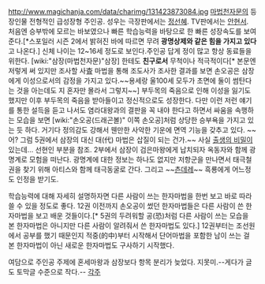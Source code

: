 http://www.magichanja.com/data/charimg/131423873084.jpg
[[마법천자문]]의 등장인물
전형적인 급성장형 주인공. 성우는 극장판에서는 [[정선혜]]. TV판에서는 [[안현서]]. 처음엔 승부밖에 모르는 바보였으나 빠른 학습능력을 바탕으로 한 빠른 성장속도를 보여준다.[*스포일러 시즌 2에서 밝혀진 바에 따르면 무려 '''광명상제와 같은 힘을 가지고 있다'''고 나온다.] 신체 나이는 12~16세 정도로 보인다.주인공 답게 정이 많고 항상 동료들을 위한다. [wiki:"삼장(마법천자문)"삼장] 한테도 '''친구로서''' 무척이나 적극적이다[* 본문엔 저렇게 써 있지만 조사할 사査 마법을 통해 조도사가 조사한 결과를 보면 손오공은 삼장에게 이성으로서의 감정을 가지고 있다.~~용세랑 울100세 모두가 초면에 둘이 썸탄다는 것을 아는데도 지 혼자만 몰라서 그렇지~~] 부두목의 죽음으로 인해 이성을 잃기도 했지만 이후 부두목의 죽음을 받아들이고 정신적으로도 성장한다. 다만 이런 저런 얘기를 통한 설득을 듣고 나서도 염라대왕과의 결판을 꼭 내야 한다고 하면서 싸움을 속행하는 모습을 보면 [wiki:"손오공(드래곤볼)" 이쪽 손오공]처럼 상당한 승부욕을 가지고 있는 듯 하다. 거기다 정의감도 강해서 웬만한 사악한 기운에 면역 기능을 갖추고 있다. ~~어? 그럼 5권에서 삼장의 대신 대(代) 마법은 삽질이 되는 건가.~~ 사실 [[출생의 비밀]]이 있는데... 선현인 부분을 참조. 2부에서 삼장이 검은마왕에게 납치되자 옥동자와 함께 광명계로 모험을 떠난다. 광명계에 대한 정보는 하나도 없지만 저항군을 만나면서 태극철권을 찾기 위해 아티스와 함께 태극동굴로 간다. 그리고 ~~[[츤데레]]~~ 흑룡에게 어느정도 인정을 받기도.

학습능력에 대해 자세히 설명하자면 다른 사람이 쓰는 한자마법을 한번 보고 바로 따라 쓸 수 있을 정도로 좋다. 12권 이전까지 손오공이 썼던 한자마법들은 다른 사람이 쓴 한자마법을 보고 배운 것들이다.[* 5권의 두려워할 공(恐)처럼 다른 사람이 쓰는 모습을 본 한자마법은 아니지만 다른 사람이 알려줘서 쓴 한자마법도 있다.] 12권부터는 조선원에서 공부를 했기 때문인지 적중(的中)부터 시작해서 단어마법을 포함한 남이 쓰는 걸 본 한자마법이 아닌 새로운 한자마법도 구사하기 시작했다.

여담으로 주인공 주제에 혼세마왕과 삼장보다 항목 분리가 늦었다. 지못미.--게다가 글도 토막글 수준으로 작다.--
[[각주]]
